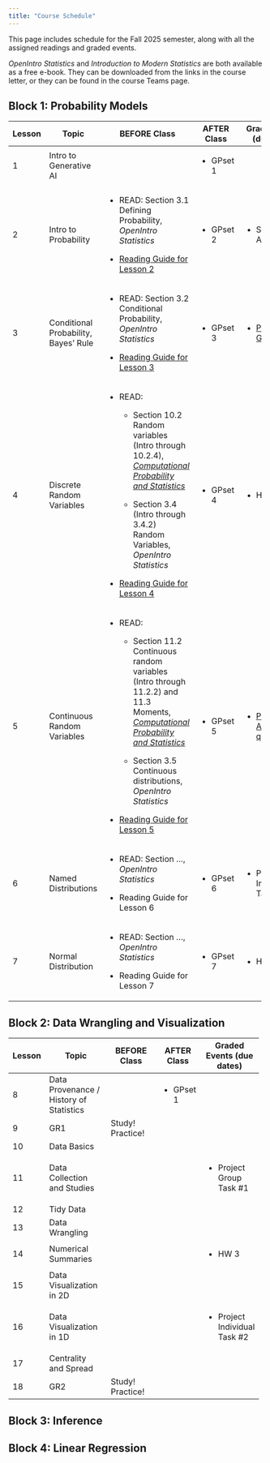 ---
title: "Course Schedule"
---

This page includes schedule for the Fall 2025 semester, along with all the assigned readings and graded events.

*OpenIntro Statistics* and *Introduction to Modern Statistics* are both available as a free e-book. They can be downloaded from the links in the course letter, or they can be found in the course Teams page.

## Block 1: Probability Models

+--------+--------------------------------------+----------------------------------------------------------------------------------------------------------------------------------------------------------------------------------------------------------------------------------+-------------+-------------------------------------------------------------------------------------------+
| Lesson | Topic                                | BEFORE Class                                                                                                                                                                                                                     | AFTER Class | Graded Events (due dates)                                                                 |
+========+======================================+==================================================================================================================================================================================================================================+=============+===========================================================================================+
| 1      | Intro to Generative AI               |                                                                                                                                                                                                                                  | -   GPset 1 |                                                                                           |
+--------+--------------------------------------+----------------------------------------------------------------------------------------------------------------------------------------------------------------------------------------------------------------------------------+-------------+-------------------------------------------------------------------------------------------+
| 2      | Intro to Probability                 | -   READ: Section 3.1 Defining Probability, *OpenIntro Statistics*                                                                                                                                                               | -   GPset 2 | -   Strengths Activity                                                                    |
|        |                                      |                                                                                                                                                                                                                                  |             |                                                                                           |
|        |                                      | -   [Reading Guide for Lesson 2](https://notebooklm.google.com/notebook/3233b224-a086-4aeb-8bb5-1412444f7ee9){target="_blank"}                                                                                                   |             |                                                                                           |
+--------+--------------------------------------+----------------------------------------------------------------------------------------------------------------------------------------------------------------------------------------------------------------------------------+-------------+-------------------------------------------------------------------------------------------+
| 3      | Conditional Probability, Bayes' Rule | -   READ: Section 3.2 Conditional Probability, *OpenIntro Statistics*                                                                                                                                                            | -   GPset 3 | -   [Project Group Form](https://forms.office.com/r/W2MMh9jDyV){target="_blank"}          |
|        |                                      |                                                                                                                                                                                                                                  |             |                                                                                           |
|        |                                      | -   [Reading Guide for Lesson 3](https://notebooklm.google.com/notebook/06a6c546-6916-40cb-a710-a469f0842121){target="_blank"}                                                                                                   |             |                                                                                           |
+--------+--------------------------------------+----------------------------------------------------------------------------------------------------------------------------------------------------------------------------------------------------------------------------------+-------------+-------------------------------------------------------------------------------------------+
| 4      | Discrete Random Variables            | -   READ:                                                                                                                                                                                                                        | -   GPset 4 | -   HW 1                                                                                  |
|        |                                      |                                                                                                                                                                                                                                  |             |                                                                                           |
|        |                                      |     -   Section 10.2 Random variables (Intro through 10.2.4), [*Computational Probability and Statistics*](https://ds-usafa.github.io/Quarto-Book/Discrete-Random-Variables.html){target="_blank"}                               |             |                                                                                           |
|        |                                      |                                                                                                                                                                                                                                  |             |                                                                                           |
|        |                                      |     -   Section 3.4 (Intro through 3.4.2) Random Variables, *OpenIntro Statistics*                                                                                                                                               |             |                                                                                           |
|        |                                      |                                                                                                                                                                                                                                  |             |                                                                                           |
|        |                                      | -   [Reading Guide for Lesson 4](https://notebooklm.google.com/notebook/08abf03d-1d2d-4f78-9447-7c1d115dbf69){target="_blank"}                                                                                                   |             |                                                                                           |
+--------+--------------------------------------+----------------------------------------------------------------------------------------------------------------------------------------------------------------------------------------------------------------------------------+-------------+-------------------------------------------------------------------------------------------+
| 5      | Continuous Random Variables          | -   READ:                                                                                                                                                                                                                        | -   GPset 5 | -   [Pre-course AI questionnaire](https://forms.office.com/r/eCQCP9BLFa){target="_blank"} |
|        |                                      |                                                                                                                                                                                                                                  |             |                                                                                           |
|        |                                      |     -   Section 11.2 Continuous random variables (Intro through 11.2.2) and 11.3 Moments, [*Computational Probability and Statistics*](https://ds-usafa.github.io/Quarto-Book/Continuous-Random-Variables.html){target="_blank"} |             |                                                                                           |
|        |                                      |                                                                                                                                                                                                                                  |             |                                                                                           |
|        |                                      |     -   Section 3.5 Continuous distributions, *OpenIntro Statistics*                                                                                                                                                             |             |                                                                                           |
|        |                                      |                                                                                                                                                                                                                                  |             |                                                                                           |
|        |                                      | -   [Reading Guide for Lesson 5](https://notebooklm.google.com/notebook/c18d08c7-f192-4790-96ec-fd32137e30e8){target="_blank"}                                                                                                   |             |                                                                                           |
+--------+--------------------------------------+----------------------------------------------------------------------------------------------------------------------------------------------------------------------------------------------------------------------------------+-------------+-------------------------------------------------------------------------------------------+
| 6      | Named Distributions                  | -   READ: Section ..., *OpenIntro Statistics*                                                                                                                                                                                    | -   GPset 6 | -   Project Individual Task #1                                                            |
|        |                                      |                                                                                                                                                                                                                                  |             |                                                                                           |
|        |                                      | -   Reading Guide for Lesson 6                                                                                                                                                                                                   |             |                                                                                           |
+--------+--------------------------------------+----------------------------------------------------------------------------------------------------------------------------------------------------------------------------------------------------------------------------------+-------------+-------------------------------------------------------------------------------------------+
| 7      | Normal Distribution                  | -   READ: Section ..., *OpenIntro Statistics*                                                                                                                                                                                    | -   GPset 7 | -   HW 2                                                                                  |
|        |                                      |                                                                                                                                                                                                                                  |             |                                                                                           |
|        |                                      | -   Reading Guide for Lesson 7                                                                                                                                                                                                   |             |                                                                                           |
+--------+--------------------------------------+----------------------------------------------------------------------------------------------------------------------------------------------------------------------------------------------------------------------------------+-------------+-------------------------------------------------------------------------------------------+

## Block 2: Data Wrangling and Visualization

+--------+-----------------------------------------+-------------------------------------+-------------+--------------------------------+
| Lesson | Topic                                   | BEFORE Class                        | AFTER Class | Graded Events (due dates)      |
+========+=========================================+=====================================+=============+================================+
| 8      | Data Provenance / History of Statistics |                                     | -   GPset 1 |                                |
+--------+-----------------------------------------+-------------------------------------+-------------+--------------------------------+
| 9      | GR1                                     | Study! Practice!                    |             |                                |
+--------+-----------------------------------------+-------------------------------------+-------------+--------------------------------+
| 10     | Data Basics                             |                                     |             |                                |
+--------+-----------------------------------------+-------------------------------------+-------------+--------------------------------+
| 11     | Data Collection and Studies             |                                     |             | -   Project Group Task #1      |
+--------+-----------------------------------------+-------------------------------------+-------------+--------------------------------+
| 12     | Tidy Data                               |                                     |             |                                |
+--------+-----------------------------------------+-------------------------------------+-------------+--------------------------------+
| 13     | Data Wrangling                          |                                     |             |                                |
+--------+-----------------------------------------+-------------------------------------+-------------+--------------------------------+
| 14     | Numerical Summaries                     |                                     |             | -   HW 3                       |
+--------+-----------------------------------------+-------------------------------------+-------------+--------------------------------+
| 15     | Data Visualization in 2D                |                                     |             |                                |
+--------+-----------------------------------------+-------------------------------------+-------------+--------------------------------+
| 16     | Data Visualization in 1D                |                                     |             | -   Project Individual Task #2 |
+--------+-----------------------------------------+-------------------------------------+-------------+--------------------------------+
| 17     | Centrality and Spread                   |                                     |             |                                |
+--------+-----------------------------------------+-------------------------------------+-------------+--------------------------------+
| 18     | GR2                                     | Study! Practice!                    |             |                                |
+--------+-----------------------------------------+-------------------------------------+-------------+--------------------------------+

## Block 3: Inference

## Block 4: Linear Regression
